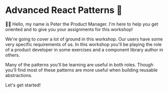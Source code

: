 # Advanced React Patterns 🤯

👨‍💼 Hello, my name is Peter the Product Manager. I'm here to help you get
oriented and to give you your assignments for this workshop!

We're going to cover a lot of ground in this workshop. Our users have some very
specific requirements of us. In this workshop you'll be playing the role of a
product developer in some exercises and a component library author in others.

Many of the patterns you'll be learning are useful in both roles. Though you'll
find most of these patterns are more useful when building reusable abstractions.

Let's get started!
